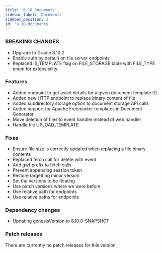 ```yaml
---
title: '8.10 Documents'
sidebar_label: 'Documents'
sidebar_position: 2
id: '8.10-documents'
---
```


### BREAKING CHANGES

* Upgrade to Gradle 8.10.2
* Enable auth by default on file server endpoints 
* Replaced IS_TEMPLATE flag on FILE_STORAGE table with FILE_TYPE enum for extensibility 

### Features

* Added endpoint to get asset details for a given document template ID 
* Added new HTTP endpoint to replace binary content of file 
* Added subdirectory storage option to document storage API calls 
* Added support for Apache Freemarker templates in Document Generator 
* Move deletion of files to event handler instead of web handler 
* Handle file UPLOAD_TEMPLATE 

### Fixes

* Ensure file size is correctly updated when replacing a file binary contents 
* Replaced fetch call for delete with event 
* Add gwf prefix to fetch calls
* Prevent appending session token 
* Restore targetting minor version 
* Set the versions to be floating 
* Use patch versions where we were before 
* Use relative path for endpoints 
* Use relative paths for endpoints 

### Dependency changes

* Updating genesisVersion to 8.10.0-SNAPSHOT

### Patch releases

There are currently no patch releases for this version

